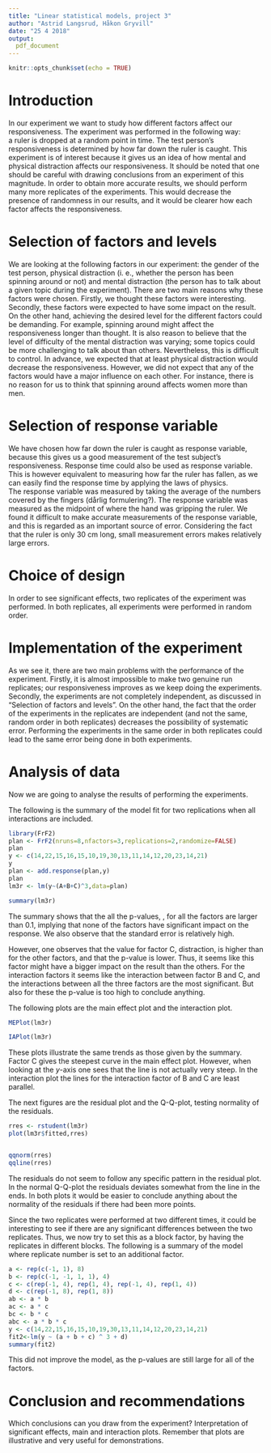 ```yaml
---
title: "Linear statistical models, project 3"
author: "Astrid Langsrud, Håkon Gryvill"
date: "25 4 2018"
output:
  pdf_document
---
```


```r
knitr::opts_chunk$set(echo = TRUE)
```


# Introduction

In our experiment we want to study how different factors affect our responsiveness. 
The experiment was performed in the following way:   
a ruler is dropped at a random point in time. The test person's responsiveness is determined by how far down the ruler is caught.
This experiment is of interest because it gives us an idea of how mental and physical distraction affects our responsiveness. It should be noted that one should be careful with drawing conclusions from an experiment of this magnitude. In order to obtain more accurate results, we should perform many more replicates of the experiments. This would decrease the presence of randomness in our results, and it would be clearer how each factor affects the responsiveness. 


# Selection of factors and levels

We are looking at the following factors in our experiment: the gender of the test person, physical distraction (i. e., whether the person has been spinning around or not) and mental distraction (the person has to talk about a given topic during the experiment).
There are two main reasons why these factors were chosen. Firstly, we thought these factors were interesting. Secondly, these factors were expected to have some impact on the result. On the other hand, achieving the desired level for the different factors could be demanding. For example, spinning around might affect the responsiveness longer than thought. It is also reason to believe that the level of difficulty of the mental distraction was varying; some topics could be more challenging to talk about than others. Nevertheless, this is difficult to control.
In advance, we expected that at least physical distraction would decrease the responsiveness.
However, we did not expect that any of the factors would have a major influence on each other. For instance, there is no reason for us to think that spinning around affects women more than men. 

# Selection of response variable


We have chosen how far down the ruler is caught as response variable, because this gives us a good measurement of the test subject's responsiveness. Response time could also be used as response variable. This is however equivalent to measuring how far the ruler has fallen, as we can easily find the response time by applying the laws of physics.  
The response variable was measured by taking the average of the numbers covered by the fingers (dårlig formulering?). The response variable was measured as the midpoint of where the hand was gripping the ruler. We found it difficult to make accurate measurements of the response variable, and this is regarded as an important source of error. Considering the fact that the ruler is only 30 cm long, small measurement errors makes relatively large errors.   

# Choice of design

In order to see significant effects, two replicates of the experiment was performed. In both replicates, all experiments were performed in random order.

# Implementation of the experiment

As we see it, there are two main problems with the performance of the experiment. Firstly, it is almost impossible to make two genuine run replicates; our responsiveness improves as we keep doing the experiments. 
Secondly, the experiments are not completely independent, as discussed in "Selection of factors and levels". On the other hand, the fact that the order of the experiments in the replicates are independent (and not the same, random order in both replicates) decreases the possibility of systematic error. Performing the experiments in the same order in both replicates could lead to the same error being done in both experiments. 

# Analysis of data

Now we are going to analyse the results of performing the experiments.

The following is the summary of the model fit for two replications when all interactions are included. 
```r
library(FrF2)
plan <- FrF2(nruns=8,nfactors=3,replications=2,randomize=FALSE)
plan
y <- c(14,22,15,16,15,10,19,30,13,11,14,12,20,23,14,21)
y
plan <- add.response(plan,y)
plan
lm3r <- lm(y~(A+B+C)^3,data=plan)
```

```r
summary(lm3r)
```
The summary shows that the all the p-values, \texttt{Pr(>|t|)}, for all the factors are larger than 0.1, implying that none of the factors have significant impact on the response. We also observe that the standard error is relatively high. 

However, one observes that the value for factor C, distraction, is higher than for the other factors, and that the p-value is lower. Thus, it seems like this factor might have a bigger impact on the result than the others. For the interaction factors it seems like the interaction between factor B and C, and the interactions between all the three factors are the most significant. But also for these the p-value is too high to conclude anything.

The following plots are the main effect plot and the interaction plot.
```r
MEPlot(lm3r)
```





```r
IAPlot(lm3r)
```

These plots illustrate the same trends as those given by the summary. Factor C gives the steepest curve in the main effect plot. However, when looking at the $y$-axis one sees that the line is not actually very steep. In the interaction plot the lines for the interaction factor of B and C are least parallel. 

The next figures are the residual plot and the Q-Q-plot, testing normality of the residuals.
```r
rres <- rstudent(lm3r)
plot(lm3r$fitted,rres)


qqnorm(rres)
qqline(rres)
```

The residuals do not seem to follow any specific pattern in the residual plot. In the normal Q-Q-plot the residuals deviates somewhat from the line in the ends. In both plots it would be easier to conclude anything about the normality of the residuals if there had been more points.

Since the two replicates were performed at two different times, it could be interesting to see if there are any significant differences between the two replicates. Thus, we now try to set this as a block factor, by having the replicates in different blocks. The following is a summary of the model where replicate number is set to an additional factor.

```r
a <- rep(c(-1, 1), 8)
b <- rep(c(-1, -1, 1, 1), 4)
c <- c(rep(-1, 4), rep(1, 4), rep(-1, 4), rep(1, 4))
d <- c(rep(-1, 8), rep(1, 8))
ab <- a * b
ac <- a * c
bc <- b * c
abc <- a * b * c
y <- c(14,22,15,16,15,10,19,30,13,11,14,12,20,23,14,21)
fit2<-lm(y ~ (a + b + c) ^ 3 + d)
summary(fit2)

```
This did not improve the model, as the p-values are still large for all of the factors.


# Conclusion and recommendations

Which conclusions can you draw from the experiment?
Interpretation of significant effects, main and interaction plots.
Remember that plots are illustrative and very useful for demonstrations.

